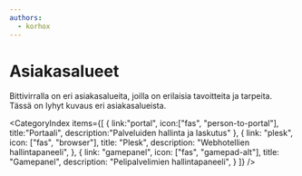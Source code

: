 ```yaml
---
authors:
  - korhox
---
```


# Asiakasalueet

Bittivirralla on eri asiakasalueita, joilla on erilaisia tavoitteita ja tarpeita. Tässä on lyhyt kuvaus eri asiakasalueista.

<CategoryIndex items={[
  {
    link:"portal",
    icon:["fas", "person-to-portal"],
    title:"Portaali",
    description:"Palveluiden hallinta ja laskutus"
  },
  {
    link: "plesk",
    icon: ["fas", "browser"],
    title: "Plesk",
    description: "Webhotellien hallintapaneeli",
  },
  {
    link: "gamepanel",
    icon: ["fas", "gamepad-alt"],
    title: "Gamepanel",
    description: "Pelipalvelimien hallintapaneeli",
  }
]} />
